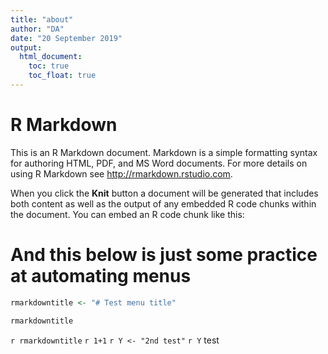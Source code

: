---
title: "about"
author: "DA"
date: "20 September 2019"
output:
  html_document:
    toc: true
    toc_float: true
---

# R Markdown

This is an R Markdown document. Markdown is a simple formatting syntax for authoring HTML, PDF, and MS Word documents. For more details on using R Markdown see <http://rmarkdown.rstudio.com>.

When you click the **Knit** button a document will be generated that includes both content as well as the output of any embedded R code chunks within the document. You can embed an R code chunk like this:

# And this below is just some practice at automating menus

```{r}

rmarkdowntitle <- "# Test menu title"

rmarkdowntitle

```

`r rmarkdowntitle`
`r 1+1`
`r Y <- "2nd test"`
`r Y `
test
